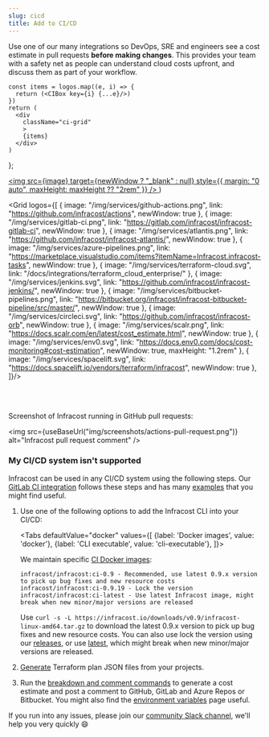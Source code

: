 ```yaml
---
slug: cicd
title: Add to CI/CD
---
```



Use one of our many integrations so DevOps, SRE and engineers see a cost estimate in pull requests **before making changes**.
This provides your team with a safety net as people can understand cloud costs upfront, and discuss them as part of your workflow.

    const items = logos.map((e, i) => {
      return (<CIBox key={i} {...e}/>)
    })
    return (
      <div
        className="ci-grid"
        >
        {items}
      </div>
    )
};

  <a
    className="ci-box"
    href={link}
    >
    <img
      src={image}
      target={newWindow ? "_blank" : null}
      style={{
        margin: "0 auto",
        maxHeight: maxHeight ?? "2rem"
      }}
      />
  </a>
)

<Grid logos={[
    {
      image: "/img/services/github-actions.png",
      link: "https://github.com/infracost/actions",
      newWindow: true
    },
    {
      image: "/img/services/gitlab-ci.png",
      link: "https://gitlab.com/infracost/infracost-gitlab-ci",
      newWindow: true
    },
    {
      image: "/img/services/atlantis.png",
      link: "https://github.com/infracost/infracost-atlantis/",
      newWindow: true
    },
    {
      image: "/img/services/azure-pipelines.png",
      link: "https://marketplace.visualstudio.com/items?itemName=Infracost.infracost-tasks",
      newWindow: true
    },
    {
      image: "/img/services/terraform-cloud.svg",
      link: "/docs/integrations/terraform_cloud_enterprise/"
    },
    {
      image: "/img/services/jenkins.svg",
      link: "https://github.com/infracost/infracost-jenkins/",
      newWindow: true
    },
    {
      image: "/img/services/bitbucket-pipelines.png",
      link: "https://bitbucket.org/infracost/infracost-bitbucket-pipeline/src/master/",
      newWindow: true
    },
    {
      image: "/img/services/circleci.svg",
      link: "https://github.com/infracost/infracost-orb",
      newWindow: true
    },
    {
      image: "/img/services/scalr.png",
      link: "https://docs.scalr.com/en/latest/cost_estimate.html",
      newWindow: true
    },
    {
      image: "/img/services/env0.svg",
      link: "https://docs.env0.com/docs/cost-monitoring#cost-estimation",
      newWindow: true,
      maxHeight: "1.2rem"
    },
    {
      image: "/img/services/spacelift.svg",
      link: "https://docs.spacelift.io/vendors/terraform/infracost",
      newWindow: true
    },
]}/>

<br/><br/>

Screenshot of Infracost running in GitHub pull requests:

<img src={useBaseUrl("img/screenshots/actions-pull-request.png")} alt="Infracost pull request comment" />

### My CI/CD system isn't supported

Infracost can be used in any CI/CD system using the following steps. Our [GitLab CI integration](https://gitlab.com/infracost/infracost-gitlab-ci/) follows these steps and has many [examples](https://gitlab.com/infracost/infracost-gitlab-ci/#examples) that you might find useful.

1. Use one of the following options to add the Infracost CLI into your CI/CD:

    <Tabs
      defaultValue="docker"
      values={[
        {label: 'Docker images', value: 'docker'},
        {label: 'CLI executable', value: 'cli-executable'},
    ]}>
      <TabItem value="docker">

      We maintain specific [CI Docker images](https://hub.docker.com/r/infracost/infracost/tags):
      ```text
      infracost/infracost:ci-0.9 - Recommended, use latest 0.9.x version to pick up bug fixes and new resource costs
      infracost/infracost:ci-0.9.19 - Lock the version
      infracost/infracost:ci-latest - Use latest Infracost image, might break when new minor/major versions are released
      ```

      </TabItem>
      <TabItem value="cli-executable">

      Use `curl -s -L https://infracost.io/downloads/v0.9/infracost-linux-amd64.tar.gz` to download the latest 0.9.x version to pick up bug fixes and new resource costs. You can also use lock the version using our [releases](https://github.com/infracost/infracost/releases), or use [latest](tps://github.com/infracost/infracost/releases/latest/download/infracost-linux-amd64.tar.gz), which might break when new minor/major versions are released.

      </TabItem>
    </Tabs>

2. [Generate](/docs/troubleshooting/#2-generating-plan-json-files) Terraform plan JSON files from your projects.

3. Run the [breakdown and comment commands](/docs/features/cli_commands/#comment-on-pull-requests) to generate a cost estimate and post a comment to GitHub, GitLab and Azure Repos or Bitbucket. You might also find the [environment variables](/docs/integrations/environment_variables) page useful.

If you run into any issues, please join our [community Slack channel](https://www.infracost.io/community-chat), we'll help you very quickly 😄
